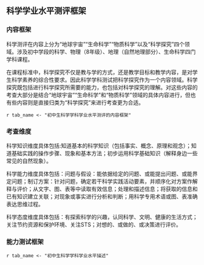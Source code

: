 <!-- chapter description -->
\mytext

## 科学学业水平测评框架

### 内容框架

科学测评在内容上分为“地球宇宙”“生命科学”“物质科学”以及“科学探究”四个领域。涉及初中学段的科学、物理（8年级）、地理（自然地理部分）、生命科学四门学科课程。

在课程标准中，科学探究不仅是教与学的方式，还是教学目标和教学内容，是对学生科学素养的综合性要求。因此科学学科测试把科学探究作为一个内容领域。科学探究既包括进行科学探究所需要的能力，也包括对科学探究的理解。对这些内容的考查大部分是结合“地球宇宙”“生命科学”和“物质科学”领域的具体内容进行，但也有些内容则是直接归类为“科学探究”来进行考查更为合适。

`r tab_name <- "初中生科学学科学业水平测评的内容框架" `

\begin{itshape}
\mytable
\begin{longtable}{|l|l|p{8cm}|}
\caption{`r tab_name`} \label{tab: `r tab_name`} \\  \hline
\makecell[c]{内容领域} & \makecell[c]{内容板块} & \makecell[c]{内容要求} \\  \hline

\multirow{5}{*}{\makecell[c]{地球宇宙\\（代码E）}} & 宇宙中的地球 & 地球运动 \\ \cline{2-3}
 & \multirow{4}{*}{人类生存的地球} & 气温与降水 \\ \cline{3-3}
 &  & 地形与地势 \\ \cline{3-3}
 &  & 河流与海洋 \\ \cline{3-3}
 &  & 资源与环境 \\ \hline

\multirow{14}{*}{\makecell[c]{生命科学\\（代码B）}} & \multirow{4}{*}{\makecell[l]{生命系统的构成层次}} & 生物特征 \\ \cline{3-3} 
&  & 细胞结构与功能 \\ \cline{3-3}
&  & 生物的分类和主要类群 \\ \cline{3-3}
&  & 生态系统 \\ \cline{2-3}
& \multirow{3}{*}{\makecell[l]{生命的物质变化和能量转换}} & 绿色植物的光合作用 \\ \cline{3-3} 
&  & 生物的呼吸 \\ \cline{3-3}
&  & 人体的代谢与平衡 \\ \cline{2-3}
& \multirow{2}{*}{\makecell[l]{生命活动的调节}} & 神经调节 \\ \cline{3-3} 
&  & 激素调节 \\ \cline{2-3}
& \multirow{3}{*}{\makecell[l]{生命的延续}} & 生殖的类型 \\ \cline{3-3} 
&  & 新生命诞生与成长 \\ \cline{3-3}
&  & 人体性状的遗传和变异 \\ \cline{2-3}
& \multirow{2}{*}{\makecell[l]{人、健康与环境}} & 健康与疾病 \\ \cline{3-3} 
&  & 环境与可持续发展 \\ \cline{1-3}

\multirow{7}{*}{\makecell[c]{物质科学\\（代码P）}} & \multirow{2}{*}{\makecell[l]{常见的物质}} & 物质的基本形态及特征 \\ \cline{3-3} 
&  & 材料的性质与用途 \\ \cline{2-3}
& 物质的结构 & 物质的粒子模型 \\ \cline{2-3} 
& \multirow{2}{*}{\makecell[l]{物质的运动和相互作用}} & 常见的运动形式 \\ \cline{3-3} 
&  & 物体之间的相互作用 \\ \cline{2-3}
& \multirow{2}{*}{\makecell[l]{能量与能源}} & 能的形式与能量转化 \\ \cline{3-3} 
&  & 能源及其种类 \\ \cline{1-3}

\multirow{3}{*}{\makecell[c]{科学探究\\（代码S）}} & \multirow{2}{*}{\makecell[l]{对于科学探究的理解}} & 科学探究的基本要素 \\ \cline{3-3} 
&  & 科学办事的一般步骤  列出具体化的东西 \\ \cline{2-3}
& 科学探究能力 & 根据具体问题，获取有效信息、描述相关证据，形成合理方案解决问题，并对方案进行评价和反思的能力。 \\ \cline{1-3} 

\end{longtable}
\end{itshape}


### 考查维度

科学知识维度具体包括:知道基本的科学知识（包括事实、概念、原理和观念）；知道基础实践的操作步骤、现象和基本方法；初步运用科学基础知识（解释身边一些常见的自然现象）。

科学能力维度具体包括：问题与假设：能依据给定的问题、或能提出问题、或能界定问题；制订方案：针对问题，确定若干科学实践活动要素，并顺序化对方案作解释与评价；从文字、图、表等中读取有效信息；处理和描述信息；将获取的信息和已有知识建立关联；对现象或事实进行分析和判断；用科学专用术语或图、表准确表达思维过程。

科学态度维度具体包括：有探索科学的兴趣，认同科学、文明、健康的生活方式；关注节约资源和保护环境、关注STS；对想的、或做的、或决策进行评价。


### 能力测试框架

`r tab_name <- "初中生科学学科学业水平描述" `

\begin{itshape}
\mytable
\begin{longtable}{|c|c|p{12cm}|}
\caption{`r tab_name`} \label{tab: `r tab_name`} \\  

\hline
考查维度 & 水平 & 水平描述 \\  \hline

\multirow{12}{*}{科学知识} & \multirow{3}{*}{A} & $\star$ 能对常见的科学事实、现象、科学过程做出描述；  \\  
 & & $\star$ 能在新情境中，正确辨认其中所含的基本科学事实和观念,寻找、发现和使用科学概念和原理； \\  
 & & $\star$ 能把握知识的内在逻辑关系，并在问题情境中简单地运用。 \\  \cline{2-3}

 & \multirow{3}{*}{B} & $\star$ 能说出常见的科学事实、术语或概念；\\
 & & $\star$ 能在熟悉的情境中，正确辨认其中所含的基本科学事实和观念，使用科学概念和原理； \\
 & & $\star$ 能把握知识之间的联系。 \\ \cline{2-3}

 & \multirow{3}{*}{C} & $\star$ 能回忆和再认基本的科学知识；\\
 & & $\star$ 能识别常见的科学现象，能辨认事实或证据； \\
 & & $\star$ 能描述常见的科学现象的基本特征。 \\ \cline{2-3}

 & \multirow{3}{*}{D} & $\star$ 不能回忆和再认基本的科学知识； \\
 & & $\star$ 不能识别常见的科学现象，不能辨认事实或证据； \\
 & & $\star$ 不能描述常见的科学现象的基本特征。\\ \hline

& \multirow{3}{*}{A} & $\star$ 能界定问题，确定若干科学实践活动具体方法的关键因素，或对上述具体方法进行总结和修正； \\
 & & $\star$ 能运用仪器的组合获取证据，或有针对地筛选所给情境中的相关信息；能进行系统的观察、比较和测量，数据准确；能综合运用不同的表达方式，清晰有效地得出结论、提出建议或作出决策； \\
 & & $\star$ 能在新情境中获取多种证据支持假设；能运用证据说明科学结论或解释生活和社会中的问题。 \\ \cline{2-3}

\multirow{9}{*}{科学能力}  & \multirow{3}{*}{B} & $\star$ 能提出问题，确定科学实践活动各要素的具体方法及上述要素和方法的顺序； \\
 & & $\star$ 能运用简单的仪器获取证据，或有选择地在所给情境中获取有关信息、检查观察是否客观；能运用文字、图表等进行表达；\\
 & & $\star$ 能用某一个适当的证据支持假设；能运用证据形成（归纳或猜测）科学结论。 \\ \cline{2-3}

 & \multirow{3}{*}{C} & $\star$ 能依据问题，确定若干科学实践活动的要素及其顺序; \\
 & & $\star$ 能运用感官及工具获取证据；能在所给情境中获取相关信息；能完成对实验现象的观察和比较；能运用文字进行表达；\\
 & & $\star$ 能辨别证据是否支持假设；能运用证据描述科学现象或概念。 \\  \cline{2-3}

 & \multirow{3}{*}{D} & $\star$ 不能从所给情境中发现问题，或无法正确依据问题确定常见的科学实践活动的要素，或错误判断要素； \\
 & & $\star$ 不能在所给资料中选择正确的证据，或证据关联度不大；不能在间接证据中获取或记录有效信息；不能清晰表达和交流； \\
 & & $\star$ 证据与假设之间的关联不明确，无法正确判断或描述科学概念。 \\ \hline

\multirow{12}{*}{\makecell[c]{科学态度}} & \multirow{3}{*}{A} & $\star$ 在解决问题的过程中，表现出求实求真的精神； \\
 & & $\star$ 有实践科学文明的生活方式的行动习惯，有参与保护自然资源和环境的习惯； \\
 & & $\star$ 乐于参与社会有关的科学决策，并表现出创新意识。 \\ \cline{2-3}

 & \multirow{3}{*}{B} & $\star$ 有参与求实求真实践的意愿； \\
 & & $\star$ 有实践科学文明的生活方式的意愿，有参与保护自然资源和环境的意愿； \\
 & & $\star$ 有参与社会有关的科学决策的意愿。 \\ \cline{2-3}

 & \multirow{3}{*}{C} & $\star$ 认同求实求真的做法；\\
 & & $\star$ 赞同科学文明的生活方式，有保护自然资源和环境的意识； \\
 & & $\star$ 对与社会有关的科学决策表示出关心。\\ \cline{2-3}

 & \multirow{3}{*}{D} & $\star$ 不愿意参与科学实践活动，不在乎求实求真的做法； \\
 & & $\star$ 对科学文明的生活方式表现出无所谓，缺乏保护自然资源和环境意识； \\
 & & $\star$ 对与社会有关的科学决策不关心。 \\ \hline

\end{longtable}
\end{itshape}


<!-- end of chapter description -->
